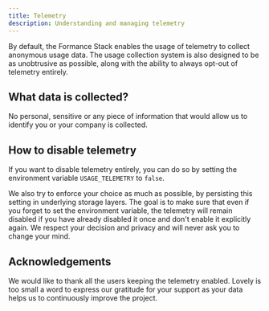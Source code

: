 ```yaml
---
title: Telemetry
description: Understanding and managing telemetry
---
```


By default, the Formance Stack enables the usage of telemetry to collect anonymous usage data. The usage collection system is also designed to be as unobtrusive as possible, along with the ability to always opt-out of telemetry entirely.

## What data is collected?

No personal, sensitive or any piece of information that would allow us to identify you or your company is collected.

## How to disable telemetry

If you want to disable telemetry entirely, you can do so by setting the environment variable `USAGE_TELEMETRY` to `false`.

We also try to enforce your choice as much as possible, by persisting this setting in underlying storage layers. The goal is to make sure that even if you forget to set the environment variable, the telemetry will remain disabled if you have already disabled it once and don't enable it explicitly again. We respect your decision and privacy and will never ask you to change your mind.

## Acknowledgements

We would like to thank all the users keeping the telemetry enabled. Lovely is too small a word to express our gratitude for your support as your data helps us to continuously improve the project.